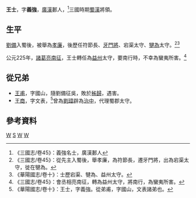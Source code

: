 '''王士'''{{BD|？||225年|catIdx=W}}，字'''義強'''，[[廣漢|廣漢]]郪人，<ref>《三國志/卷45》：義強名士，廣漢郪人</ref>三國時期[[蜀漢|蜀漢]]將領。

==生平==
[[劉備|劉備]]入蜀後，被舉為[[孝廉|孝廉]]，後歷任符節長、[[牙門將|牙門將]]、宕渠太守、[[犍為|犍為]]太守。<ref>《三國志/卷45》：從先主入蜀後，舉孝廉，為符節長，遷牙門將，出為宕渠太守，徙在犍為。</ref><ref>《華陽國志/卷十》：士歷宕渠、犍為、益州太守。</ref>

公元225年，[[諸葛亮南征|諸葛亮南征]]，王士轉任為[[益州|益州]]太守，要南行時，不幸為蠻夷所害。<ref>《三國志/卷45》：會丞相亮南征，轉為益州太守，將南行，為蠻夷所害。</ref>
==從兄弟==
*[[王甫_(三國)|王甫]]，字國山，隨劉備征吳，敗於[[秭歸|秭歸]]，遇害。
*[[王商_(文表)|王商]]，字文表，<ref>《華陽國志/卷十》：王士，字義強。從弟甫，字國山，文表諸弟也。</ref>曾為[[劉璋|劉璋]]辟為[[治中|治中]]，代理蜀郡太守。

==參考資料==
{{reflist}}
[[Category:蜀漢軍事人物|W]]
[[Category:王姓|S]]
[[Category:蜀漢太守|W]]
[[Category:广汉人|W]]
{{三国人物小作品}}